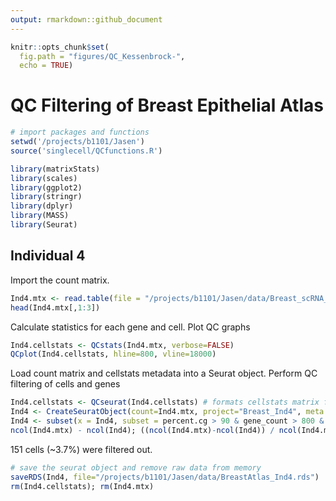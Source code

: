 ```yaml
---
output: rmarkdown::github_document
---
```


```r
knitr::opts_chunk$set(
  fig.path = "figures/QC_Kessenbrock-", 
  echo = TRUE)
```

# QC Filtering of Breast Epithelial Atlas
```r
# import packages and functions
setwd('/projects/b1101/Jasen')
source('singlecell/QCfunctions.R')

library(matrixStats)
library(scales)
library(ggplot2)
library(stringr)
library(dplyr)
library(MASS)
library(Seurat)
```

## Individual 4
Import the count matrix. 
```r
Ind4.mtx <- read.table(file = "/projects/b1101/Jasen/data/Breast_scRNA_Kessenbrock_Ind4.txt", header = TRUE, row.names=1)
head(Ind4.mtx[,1:3])
```

Calculate statistics for each gene and cell. Plot QC graphs
```r
Ind4.cellstats <- QCstats(Ind4.mtx, verbose=FALSE)
QCplot(Ind4.cellstats, hline=800, vline=18000) 
```

Load count matrix and cellstats metadata into a Seurat object. Perform QC filtering of cells and genes
```r
Ind4.cellstats <- QCseurat(Ind4.cellstats) # formats cellstats matrix for Seurat
Ind4 <- CreateSeuratObject(count=Ind4.mtx, project="Breast_Ind4", meta.data=Ind4.cellstats)
Ind4 <- subset(x = Ind4, subset = percent.cg > 90 & gene_count > 800 & umi_count < 18000)
ncol(Ind4.mtx) - ncol(Ind4); ((ncol(Ind4.mtx)-ncol(Ind4)) / ncol(Ind4.mtx)) * 100
```
151 cells (~3.7%) were filtered out. <br />
```r
# save the seurat object and remove raw data from memory
saveRDS(Ind4, file="/projects/b1101/Jasen/data/BreastAtlas_Ind4.rds")
rm(Ind4.cellstats); rm(Ind4.mtx)
```
